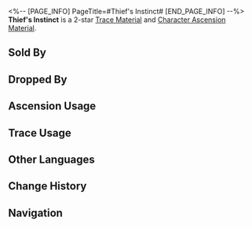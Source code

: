 <%-- [PAGE_INFO]
PageTitle=#Thief's Instinct#
[END_PAGE_INFO] --%>
{{Item Infobox
|id          = 111011
|image       = Item Thief's Instinct.png
|type        = Trace Material
|type2       = Character Ascension Material
|invCategory = Upgrade Materials
|rarity      = 2
|effect      = A small amount of anti-matter. Crude material used for enhancement.
|description = A small amount of anti-matter that emanates out of the Voidranger: Reaver like the materialization of its destructive instinct.
|source1     = [[Antimatter Legion]]
|source2     = [[Simulated Universe enemies]]
|source3     = [[Assignment]] rewards
|source4     = [[Embers Exchange]]
|source5     = [[Omni-Synthesizer]] &mdash; Material Exchange
|source6     = [[Calyx (Golden)]]
}}
{{Description|''"They are all looking forward to the moment of obliteration, when they will be reforged and fused with the entire world."''}}
'''Thief's Instinct''' is a 2-star [[Trace Material]] and [[Character Ascension Material]].

==Sold By==
{{Shop Availability}}

==Dropped By==
{{Dropped By}}

==Ascension Usage==
{{Ascension Usage}}

==Trace Usage==
{{Trace Usage}}

==Other Languages==
{{Other Languages
|en   = Thief's Instinct
|zhs  = 掠夺的本能
|zht  = 掠奪的本能
|ja   = 略奪の本能
|ko   = 약탈의 본능
|es   = Instinto del ladrón
|fr   = Instinct de pilleur
|ru   = Инстинкт вора
|th   = Thief's Instinct
|vi   = Bản Năng Tranh Đoạt
|de   = Instinkt des Diebes
|id   = Thief's Instinct
|pt   = Instinto de Ladrão
}}

==Change History==
{{Change History|2.0}}

==Navigation==
{{Upgrade Material Navbox}}